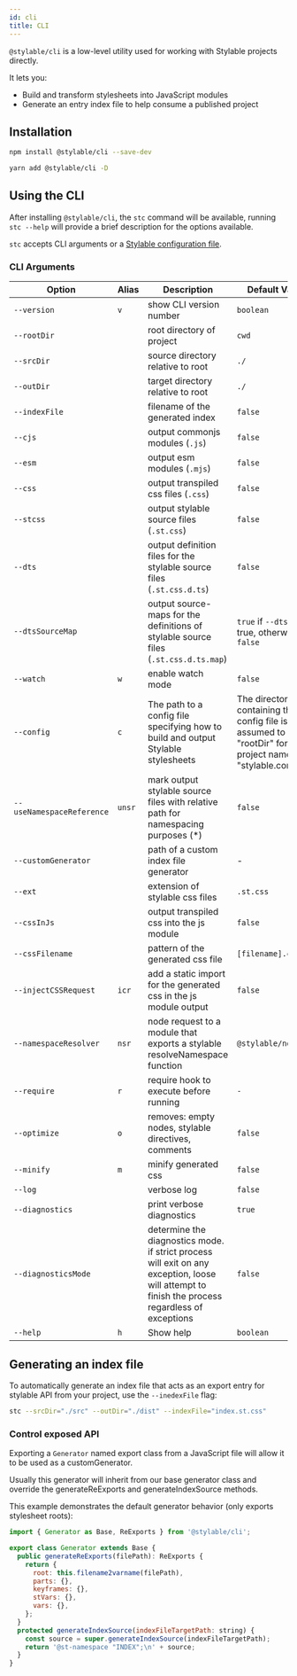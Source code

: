 ```yaml
---
id: cli
title: CLI
---
```



`@stylable/cli` is a low-level utility used for working with Stylable projects directly.

It lets you:

- Build and transform stylesheets into JavaScript modules
- Generate an entry index file to help consume a published project

## Installation

<!-- prettier-ignore-start -->

<Tabs groupId="packageManager">
  <TabItem value="npm" label="NPM" default>

```bash
npm install @stylable/cli --save-dev
```

  </TabItem>
  <TabItem value="yarn" label="Yarn">

```bash
yarn add @stylable/cli -D
```

  </TabItem>
</Tabs>

<!-- prettier-ignore-end -->

## Using the CLI

After installing `@stylable/cli`, the `stc` command will be available, running `stc --help` will provide a brief description for the options available.

`stc` accepts CLI arguments or a [Stylable configuration file](../stylable-config).

### CLI Arguments

| Option                    | Alias  | Description                                                                                                                                     | Default Value                                                                                                      |
| ------------------------- | ------ | ----------------------------------------------------------------------------------------------------------------------------------------------- | ------------------------------------------------------------------------------------------------------------------ |
| `--version`               | `v`    | show CLI version number                                                                                                                         | `boolean`                                                                                                          |
| `--rootDir`               |        | root directory of project                                                                                                                       | `cwd`                                                                                                              |
| `--srcDir`                |        | source directory relative to root                                                                                                               | `./`                                                                                                               |
| `--outDir`                |        | target directory relative to root                                                                                                               | `./`                                                                                                               |
| `--indexFile`             |        | filename of the generated index                                                                                                                 | `false`                                                                                                            |
| `--cjs`                   |        | output commonjs modules (`.js`)                                                                                                                 | `false`                                                                                                            |
| `--esm`                   |        | output esm modules (`.mjs`)                                                                                                                     | `false`                                                                                                            |
| `--css`                   |        | output transpiled css files (`.css`)                                                                                                            | `false`                                                                                                            |
| `--stcss`                 |        | output stylable source files (`.st.css`)                                                                                                        | `false`                                                                                                            |
| `--dts`                   |        | output definition files for the stylable source files (`.st.css.d.ts`)                                                                          | `false`                                                                                                            |
| `--dtsSourceMap`          |        | output source-maps for the definitions of stylable source files (`.st.css.d.ts.map`)                                                            | `true` if `--dts` is true, otherwise `false`                                                                       |
| `--watch`                 | `w`    | enable watch mode                                                                                                                               | `false`                                                                                                            |
| `--config`                | `c`    | The path to a config file specifying how to build and output Stylable stylesheets                                                               | The directory containing the config file is assumed to be the "rootDir" for the project named "stylable.config.js" |
| `--useNamespaceReference` | `unsr` | mark output stylable source files with relative path for namespacing purposes (\*)                                                              | `false`                                                                                                            |
| `--customGenerator`       |        | path of a custom index file generator                                                                                                           | -                                                                                                                  |
| `--ext`                   |        | extension of stylable css files                                                                                                                 | `.st.css`                                                                                                          |
| `--cssInJs`               |        | output transpiled css into the js module                                                                                                        | `false`                                                                                                            |
| `--cssFilename`           |        | pattern of the generated css file                                                                                                               | `[filename].css`                                                                                                   |
| `--injectCSSRequest`      | `icr`  | add a static import for the generated css in the js module output                                                                               | `false`                                                                                                            |
| `--namespaceResolver`     | `nsr`  | node request to a module that exports a stylable resolveNamespace function                                                                      | `@stylable/node`                                                                                                   |
| `--require`               | `r`    | require hook to execute before running                                                                                                          | `-`                                                                                                                |
| `--optimize`              | `o`    | removes: empty nodes, stylable directives, comments                                                                                             | `false`                                                                                                            |
| `--minify`                | `m`    | minify generated css                                                                                                                            | `false`                                                                                                            |
| `--log`                   |        | verbose log                                                                                                                                     | `false`                                                                                                            |
| `--diagnostics`           |        | print verbose diagnostics                                                                                                                       | `true`                                                                                                             |
| `--diagnosticsMode`       |        | determine the diagnostics mode. if strict process will exit on any exception, loose will attempt to finish the process regardless of exceptions | `false`                                                                                                            |
| `--help`                  | `h`    | Show help                                                                                                                                       | `boolean`                                                                                                          |

## Generating an index file

To automatically generate an index file that acts as an export entry for stylable API from your project, use the `--inedexFile` flag:

```bash
stc --srcDir="./src" --outDir="./dist" --indexFile="index.st.css"
```

### Control exposed API

Exporting a `Generator` named export class from a JavaScript file will allow it to be used as a customGenerator.

Usually this generator will inherit from our base generator class and override the generateReExports and generateIndexSource methods.

This example demonstrates the default generator behavior (only exports stylesheet roots):

```js
import { Generator as Base, ReExports } from '@stylable/cli';

export class Generator extends Base {
  public generateReExports(filePath): ReExports {
    return {
      root: this.filename2varname(filePath),
      parts: {},
      keyframes: {},
      stVars: {},
      vars: {},
    };
  }
  protected generateIndexSource(indexFileTargetPath: string) {
    const source = super.generateIndexSource(indexFileTargetPath);
    return '@st-namespace "INDEX";\n' + source;
  }
}
```
